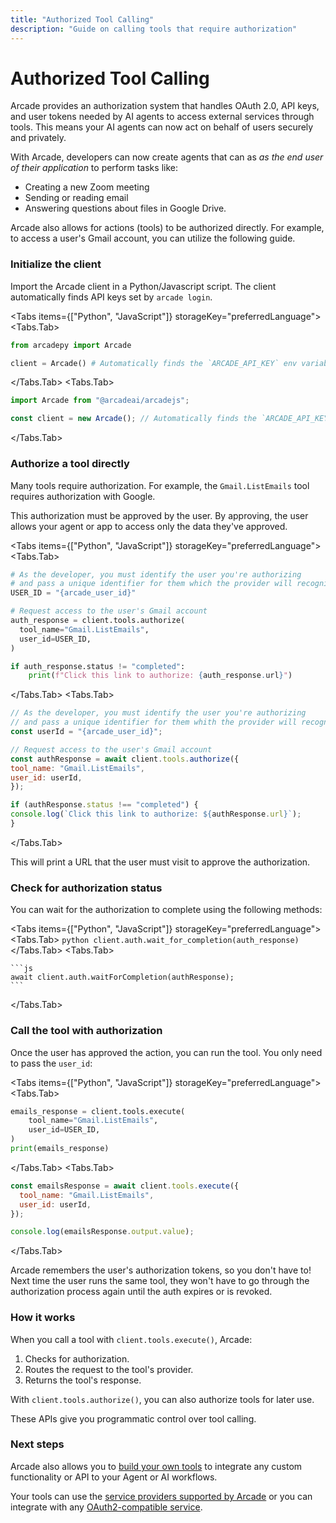 ```yaml
---
title: "Authorized Tool Calling"
description: "Guide on calling tools that require authorization"
---
```


# Authorized Tool Calling

Arcade provides an authorization system that handles OAuth 2.0, API keys, and user tokens needed by AI agents to access external services through tools. This means your AI agents can now act on behalf of users securely and privately.

With Arcade, developers can now create agents that can as _as the end user of their application_ to perform tasks like:

- Creating a new Zoom meeting
- Sending or reading email
- Answering questions about files in Google Drive.

Arcade also allows for actions (tools) to be authorized directly. For example, to access a user's Gmail account, you can utilize the following guide.


<Steps>

### Initialize the client

Import the Arcade client in a Python/Javascript script. The client automatically finds API keys set by `arcade login`.

<Tabs items={["Python", "JavaScript"]} storageKey="preferredLanguage">
<Tabs.Tab>
```python
from arcadepy import Arcade

client = Arcade() # Automatically finds the `ARCADE_API_KEY` env variable

````
</Tabs.Tab>
<Tabs.Tab>
```js
import Arcade from "@arcadeai/arcadejs";

const client = new Arcade(); // Automatically finds the `ARCADE_API_KEY` env variable
````

</Tabs.Tab>
</Tabs>

### Authorize a tool directly

Many tools require authorization. For example, the `Gmail.ListEmails` tool requires authorization with Google.

This authorization must be approved by the user. By approving, the user allows your agent or app to access only the data they've approved.

<Tabs items={["Python", "JavaScript"]} storageKey="preferredLanguage">
<Tabs.Tab>

```python
# As the developer, you must identify the user you're authorizing
# and pass a unique identifier for them which the provider will recognize (e.g. an email address) to Arcade:
USER_ID = "{arcade_user_id}"

# Request access to the user's Gmail account
auth_response = client.tools.authorize(
  tool_name="Gmail.ListEmails",
  user_id=USER_ID,
)

if auth_response.status != "completed":
    print(f"Click this link to authorize: {auth_response.url}")
```

</Tabs.Tab>
<Tabs.Tab>
```js
// As the developer, you must identify the user you're authorizing
// and pass a unique identifier for them whith the provider will recognize (e.g. an email address) to Arcade:
const userId = "{arcade_user_id}";

// Request access to the user's Gmail account
const authResponse = await client.tools.authorize({
tool_name: "Gmail.ListEmails",
user_id: userId,
});

if (authResponse.status !== "completed") {
console.log(`Click this link to authorize: ${authResponse.url}`);
}

````

</Tabs.Tab>
</Tabs>

This will print a URL that the user must visit to approve the authorization.

### Check for authorization status

You can wait for the authorization to complete using the following methods:

<Tabs items={["Python", "JavaScript"]} storageKey="preferredLanguage">
  <Tabs.Tab>
    ```python
    client.auth.wait_for_completion(auth_response)
    ```
  </Tabs.Tab>
  <Tabs.Tab>

    ```js
    await client.auth.waitForCompletion(authResponse);
    ```
  </Tabs.Tab>
</Tabs>


### Call the tool with authorization

Once the user has approved the action, you can run the tool. You only need to pass the `user_id`:

<Tabs items={["Python", "JavaScript"]} storageKey="preferredLanguage">
<Tabs.Tab>


```python
emails_response = client.tools.execute(
    tool_name="Gmail.ListEmails",
    user_id=USER_ID,
)
print(emails_response)
````

</Tabs.Tab>
<Tabs.Tab>

```js
const emailsResponse = await client.tools.execute({
  tool_name: "Gmail.ListEmails",
  user_id: userId,
});

console.log(emailsResponse.output.value);
```

</Tabs.Tab>
</Tabs>

Arcade remembers the user's authorization tokens, so you don't have to! Next time the user runs the same tool, they won't have to go through the authorization process again until the auth expires or is revoked.

### How it works

When you call a tool with `client.tools.execute()`, Arcade:

1. Checks for authorization.
2. Routes the request to the tool's provider.
3. Returns the tool's response.

With `client.tools.authorize()`, you can also authorize tools for later use.

These APIs give you programmatic control over tool calling.

</Steps>

### Next steps

Arcade also allows you to [build your own tools](/home/build-tools/create-a-mcp-server) to integrate any custom functionality or API to your Agent or AI workflows.

Your tools can use the [service providers supported by Arcade](/home/auth-providers) or you can integrate with any [OAuth2-compatible service](/home/auth-providers/oauth2).
